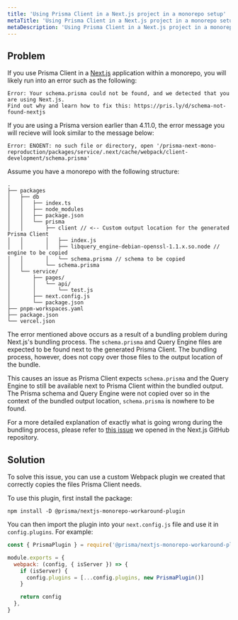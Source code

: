 ```yaml
---
title: 'Using Prisma Client in a Next.js project in a monorepo setup'
metaTitle: 'Using Prisma Client in a Next.js project in a monorepo setup'
metaDescription: 'Using Prisma Client in a Next.js project in a monorepo setup'
---
```


## Problem

If you use Prisma Client in a [Next.js](https://nextjs.org/) application within a monorepo, you will likely run into an error such as the following:

```
Error: Your schema.prisma could not be found, and we detected that you are using Next.js.
Find out why and learn how to fix this: https://pris.ly/d/schema-not-found-nextjs
```

If you are using a Prisma version earlier than 4.11.0, the error message you will recieve will look similar to the message below:

```
Error: ENOENT: no such file or directory, open '/prisma-next-mono-reproduction/packages/service/.next/cache/webpack/client-development/schema.prisma'
```

Assume you have a monorepo with the following structure:

```
.
├── packages
│   ├── db
│   │   ├── index.ts
│   │   ├── node_modules
│   │   ├── package.json
│   │   └── prisma
│   │       ├── client // <-- Custom output location for the generated Prisma Client
│   │       │   ├── index.js
│   │       │   ├── libquery_engine-debian-openssl-1.1.x.so.node // engine to be copied
│   │       │   └── schema.prisma // schema to be copied
│   │       └── schema.prisma
│   └── service/
│       ├── pages/
│       │   └── api/
│       │       └── test.js
│       ├── next.config.js
│       └── package.json
├── pnpm-workspaces.yaml
├── package.json
└── vercel.json
```

The error mentioned above occurs as a result of a bundling problem during Next.js's bundling process. The `schema.prisma` and Query Engine files are expected to be found next to the generated Prisma Client. The bundling process, however, does not copy over those files to the output location of the bundle.

This causes an issue as Prisma Client expects `schema.prisma` and the Query Engine to still be available next to Prisma Client within the bundled output. The Prisma schema and Query Engine were not copied over so in the context of the bundled output location, `schema.prisma` is nowhere to be found.

<Admonition type="info">

For a more detailed explanation of exactly what is going wrong during the bundling process, please refer to [this issue](https://github.com/vercel/next.js/issues/46070) we opened in the Next.js GitHub repository.

</Admonition>

## Solution

To solve this issue, you can use a custom Webpack plugin we created that correctly copies the files Prisma Client needs.

To use this plugin, first install the package:

```shell copy
npm install -D @prisma/nextjs-monorepo-workaround-plugin
```

You can then import the plugin into your `next.config.js` file and use it in `config.plugins`. For example:

```js copy
const { PrismaPlugin } = require('@prisma/nextjs-monorepo-workaround-plugin')

module.exports = {
  webpack: (config, { isServer }) => {
    if (isServer) {
      config.plugins = [...config.plugins, new PrismaPlugin()]
    }

    return config
  },
}
```
